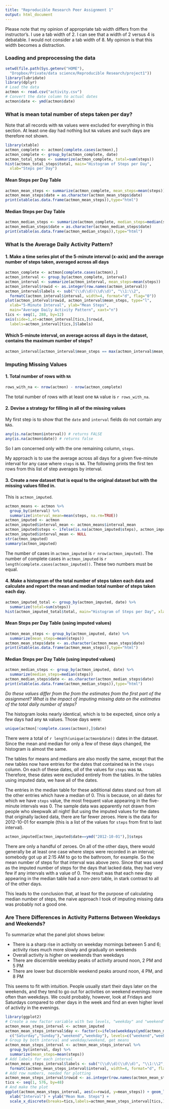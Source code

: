 ```yaml
---
title: "Reproducible Research Peer Assignment 1"
output: html_document
---
```


Please note that my opinion of appropriate tab width differs from the instructor's.  I use a tab width of 2.  I can see that a width of 2 versus 4 is debatable.  I would not consider a tab width of 8.  My opinion is that this width becomes a distraction.

### Loading and preprocessing the data

```r
setwd(file.path(Sys.getenv("HOME"), 
  "Dropbox/Private/data science/Reproducible Research/project1"))
library(lubridate)
library(dplyr)
# Load the data
actmon <- read.csv("activity.csv")
# Convert the date column to actual dates
actmon$date <- ymd(actmon$date)
```

### What is mean total number of steps taken per day?

Note that all records with `NA` values were excluded for everything in this section.  At least one day had nothing but `NA` values and such days are therefore not shown.

```r
library(xtable)
actmon_complete <- actmon[complete.cases(actmon),]
actmon_complete <- group_by(actmon_complete, date)
actmon_total_steps <- summarize(actmon_complete, total=sum(steps))
hist(actmon_total_steps$total, main="Histogram of Steps per Day", 
  xlab="Steps per Day")
```

#### Mean Steps per Day Table

```r
actmon_mean_steps <- summarize(actmon_complete, mean_steps=mean(steps))
actmon_mean_steps$date = as.character(actmon_mean_steps$date)
print(xtable(as.data.frame(actmon_mean_steps)),type="html")
```

#### Median Steps per Day Table

```r
actmon_median_steps <- summarize(actmon_complete, median_steps=median(steps))
actmon_median_steps$date = as.character(actmon_median_steps$date)
print(xtable(as.data.frame(actmon_median_steps)),type="html")
```

### What Is the Average Daily Activity Pattern?

#### 1. Make a time series plot of the 5-minute interval (x-axis) and the average number of steps taken, averaged across all days

```r
actmon_complete <- actmon[complete.cases(actmon),]
actmon_interval <- group_by(actmon_complete, interval)
actmon_interval <- summarize(actmon_interval, mean_steps=mean(steps))
actmon_interval$rowid <- as.integer(row.names(actmon_interval))
actmon_interval$labels <- sub("(\\d\\d)(\\d\\d)", "\\1:\\2", 
  formatC(actmon_interval$interval, width=4, format="d", flag="0"))
plot(actmon_interval$rowid, actmon_interval$mean_steps, type="l", 
  xlab="5-Minute Interval", ylab="Mean Steps", 
  main="Average Daily Activity Pattern", xaxt="n")
tics <- seq(1, 288, by=12)
axis(side=1,at=actmon_interval[tics,]$rowid,
  labels=actmon_interval[tics,]$labels)
```

#### Which 5-minute interval, on average across all days in the dataset, contains the maximum number of steps?

```r
actmon_interval[actmon_interval$mean_steps == max(actmon_interval$mean_steps),]
```

### Imputing Missing Values

#### 1. Total number of rows with `NA`

```r
rows_with_na <- nrow(actmon) - nrow(actmon_complete)
```

The total number of rows with at least one `NA` value is `r rows_with_na`.

#### 2. Devise a strategy for filling in all of the missing values

My first step is to show that the `date` and `interval` fields do not contain any `NA`s.

```r
any(is.na(actmon$interval)) # returns FALSE
any(is.na(actmon$date)) # returns false
```

So I am concerned only with the one remaining column, `steps`.

My approach is to use the average across all days for a given five-minute interval for any case where `steps` is `NA`.  The following prints the first ten rows from this list of step averages by interval.

#### 3. Create a new dataset that is equal to the original dataset but with the missing values filled in.

This is `actmon_imputed`.

```r
actmon_means <- actmon %>% 
  group_by(interval) %>%
  summarize(interval_mean=mean(steps, na.rm=TRUE))
actmon_imputed <- actmon
actmon_imputed$interval_mean <- actmon_means$interval_mean
actmon_imputed$steps <- ifelse(is.na(actmon_imputed$steps), actmon_imputed$interval_mean, actmon_imputed$steps)
actmon_imputed$interval_mean <- NULL
str(actmon_imputed)
summary(actmon_imputed)

```

The number of cases in `actmon_imputed` is `r nrow(actmon_imputed)`.  The number of complete cases in `actmon_imputed` is `r length(complete.cases(actmon_imputed))`.  These two numbers must be equal.

#### 4. Make a histogram of the total number of steps taken each data and calculate and report the mean and median total number of steps taken each day.

```r
actmon_imputed_total <- group_by(actmon_imputed, date) %>%
  summarize(total=sum(steps))
hist(actmon_imputed_total$total, main="Histogram of Steps per Day", xlab="Steps per Day\n(Using imputed values)")
```

#### Mean Steps per Day Table (using imputed values)

```r
actmon_mean_steps <- group_by(actmon_imputed, date) %>%
  summarize(mean_steps=mean(steps))
actmon_mean_steps$date <- as.character(actmon_mean_steps$date)
print(xtable(as.data.frame(actmon_mean_steps)),type="html")
```

#### Median Steps per Day Table (using imputed values)

```r
actmon_median_steps <- group_by(actmon_imputed, date) %>%
  summarize(median_steps=median(steps))
actmon_median_steps$date <- as.character(actmon_median_steps$date)
print(xtable(as.data.frame(actmon_median_steps)),type="html")
```


*Do these values differ from the from the estimates from the first part of the assignment?  What is the impact of imputing missing data on the estimates of the total daily number of steps?*

The histogram looks nearly identical, which is to be expected, since only a few days had any `NA` values.  Those days were:

```r
unique(actmon[!complete.cases(actmon),]$date)
```

There were a total of `r length(unique(actmon$date))` dates in the dataset.  Since the mean and median for only a few of these days changed, the histogram is almost the same.

The tables for means and medians are also mostly the same, except that the new tables now have entries for the dates that contained `NA` in the `steps` column.  On each of these dates, *all* of the values for `steps` was `NA`.  Therefore, these dates were excluded entirely from the tables.  In the tables using imputed data, we have all of the dates.

The entries in the median table for these additional dates stand out from all the other entries which have a median of 0.  This is because, on all dates for which we have `steps` value, the most frequent value appearing in the five-minute intervals was 0.  The sample data was apparently not drawn from people who sleepwalk all night!  But using the imputed values for the dates that originally lacked data, there are far fewer zeroes.  Here is the data for 2012-10-01 for example (this is a list of the values for `steps` from first to last interval).

```r
actmon_imputed[actmon_imputed$date==ymd("2012-10-01"),]$steps
```

There are only a handful of zeroes.  On all of the other days, there would generally be at least one case where steps were recorded in an interval; somebody got up at 2:15 AM to go to the bathroom, for example.  So the mean number of steps for that interval was above zero.  Since that was used as the imputed number of steps for the days that lacked data, they had very few if any intervals with a value of 0.  The result was that each new day appearing in the median table had a non-zero table, in stark contrast to all of the other days.

This leads to the conclusion that, at least for the purpose of calculating median number of steps, the naive approach I took of imputing missing data was probably not a good one.

### Are There Differences in Activity Patterns Between Weekdays and Weekends?

To summarize what the panel plot shows below:

* There is a sharp rise in activity on weekday mornings between 5 and 6; activity rises much more slowly and gradually on weekends
* Overall activity is higher on weekends than weekdays
* There are discernible weekday peaks of activity around noon, 2 PM and 5 PM
* There are lower but discernible weekend peaks around noon, 4 PM, and 8 PM

This seems to fit with intuition.  People usually start their days later on the weekends, and they tend to go out for activities on weekend evenings more often than weekdays.  We could probably, however, look at Fridays and Saturdays compared to other days in the week and find an even higher level of activity in the evenings.

```r
library(ggplot2)
# Create a new factor variable with two levels, "weekday" and "weekend"
actmon_mean_steps_interval <- actmon_imputed
actmon_mean_steps_interval$day <- factor(x=ifelse(weekdays(ymd(actmon_mean_steps_interval$date)) %in% 
  c("Saturday","Sunday"),"weekend","weekday"), levels=c("weekend","weekday"))
# Group by both interval and weekday/weekend, get means
actmon_mean_steps_interval <- actmon_mean_steps_interval %>% 
  group_by(interval, day) %>%
  summarize(mean_steps=mean(steps))
# Add labels for each interval
actmon_mean_steps_interval$labels <- sub("(\\d\\d)(\\d\\d)", "\\1:\\2", 
  formatC(actmon_mean_steps_interval$interval, width=4, format="d", flag="0"))
# Add row numbers, needed for plotting
actmon_mean_steps_interval$rowid <- as.integer(row.names(actmon_mean_steps_interval))
tics <- seq(1, 576, by=48)
# And make the plot
ggplot(actmon_mean_steps_interval, aes(x=rowid, y=mean_steps)) + geom_line() + facet_wrap(~day,ncol=1) +
  xlab("Interval") + ylab("Mean Num. Steps") +
  scale_x_discrete(breaks=tics,labels=actmon_mean_steps_interval[tics,]$labels)
```
